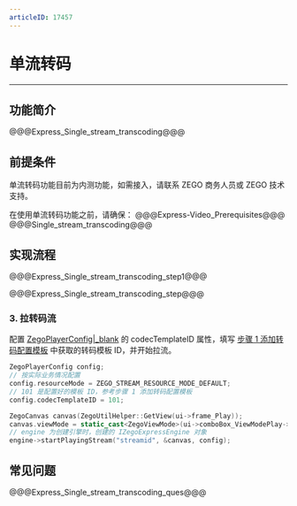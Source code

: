 ```yaml
---
articleID: 17457
---
```

# 单流转码

- - -

## 功能简介


@@@Express_Single_stream_transcoding@@@


## 前提条件

<div class="mk-warning">

单流转码功能目前为内测功能，如需接入，请联系 ZEGO 商务人员或 ZEGO 技术支持。  
</div>

在使用单流转码功能之前，请确保：
@@@Express-Video_Prerequisites@@@
@@@Single_stream_transcoding@@@




##  实现流程

@@@Express_Single_stream_transcoding_step1@@@


<a name="step1"></a>
@@@Express_Single_stream_transcoding_step@@@

### 3. 拉转码流

配置 [ZegoPlayerConfig\|_blank](@-ZegoPlayerConfig) 的 codecTemplateID 属性，填写 [步骤 1 添加转码配置模板](!Single_stream_transcoding#step1) 中获取的转码模板 ID，并开始拉流。

```cpp
ZegoPlayerConfig config;
// 按实际业务情况配置
config.resourceMode = ZEGO_STREAM_RESOURCE_MODE_DEFAULT;
// 101 是配置好的模板 ID，参考步骤 1 添加转码配置模板
config.codecTemplateID = 101;

ZegoCanvas canvas(ZegoUtilHelper::GetView(ui->frame_Play));
canvas.viewMode = static_cast<ZegoViewMode>(ui->comboBox_ViewModePlay->currentIndex());
// engine 为创建引擎时，创建的 IZegoExpressEngine 对象
engine->startPlayingStream("streamid", &canvas, config);
```



## 常见问题

@@@Express_Single_stream_transcoding_ques@@@
